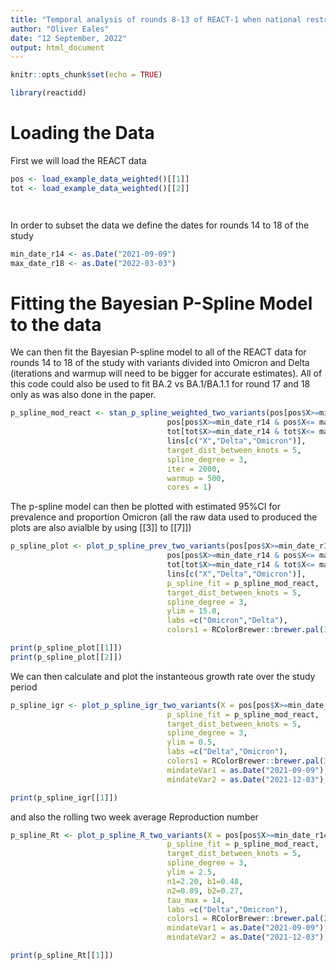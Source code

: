 ```yaml
---
title: "Temporal analysis of rounds 8-13 of REACT-1 when national restrictions were eased"
author: "Oliver Eales"
date: "12 September, 2022"
output: html_document
---
```


```r
knitr::opts_chunk$set(echo = TRUE)
```

```r
library(reactidd)
```

# Loading the Data
First we will load the REACT data

```r
pos <- load_example_data_weighted()[[1]]
tot <- load_example_data_weighted()[[2]]




```

In order to subset the data we define the dates for rounds 14 to 18 of the study
```r
min_date_r14 <- as.Date("2021-09-09")
max_date_r18 <- as.Date("2022-03-03")
```



# Fitting the Bayesian P-Spline Model to the data
We can then fit the Bayesian P-spline model to all of the REACT data for rounds 14 to 18 of the study with variants divided into Omicron and Delta (iterations and warmup will need to be bigger for accurate estimates). All of this code could also be used to fit BA.2 vs BA.1/BA.1.1 for round 17 and 18 only as was also done in the paper.

```r

p_spline_mod_react <- stan_p_spline_weighted_two_variants(pos[pos$X>=min_date_r14 & pos$X<= max_date_r18,]$X,
                                   pos[pos$X>=min_date_r14 & pos$X<= max_date_r18,]$England,
                                   tot[tot$X>=min_date_r14 & tot$X<= max_date_r18,]$England,
                                   lins[c("X","Delta","Omicron")],
                                   target_dist_between_knots = 5,
                                   spline_degree = 3,
                                   iter = 2000,
                                   warmup = 500,
                                   cores = 1)


```

The p-spline model can then be plotted with estimated 95%CI  for prevalence and proportion Omicron (all the raw data used to produced the plots are also avialble by using [[3]] to [[7]])
```r
p_spline_plot <- plot_p_spline_prev_two_variants(pos[pos$X>=min_date_r14 & pos$X<= max_date_r18,]$X,
                                   pos[pos$X>=min_date_r14 & pos$X<= max_date_r18,]$England,
                                   tot[tot$X>=min_date_r14 & tot$X<= max_date_r18,]$England,
                                   lins[c("X","Delta","Omicron")],
                                   p_spline_fit = p_spline_mod_react, 
                                   target_dist_between_knots = 5,
                                   spline_degree = 3,
                                   ylim = 15.0,
                                   labs =c("Omicron","Delta"),
                                   colors1 = RColorBrewer::brewer.pal(3, "Dark2"))

print(p_spline_plot[[1]])
print(p_spline_plot[[2]])

```


We can then calculate and plot the instanteous growth rate over the study period

```r
p_spline_igr <- plot_p_spline_igr_two_variants(X = pos[pos$X>=min_date_r14 & pos$X<= max_date_r18,]$X,
                                   p_spline_fit = p_spline_mod_react, 
                                   target_dist_between_knots = 5,
                                   spline_degree = 3,
                                   ylim = 0.5,
                                   labs =c("Delta","Omicron"),
                                   colors1 = RColorBrewer::brewer.pal(3, "Dark2"),
                                   mindateVar1 = as.Date("2021-09-09"), maxdateVar1 = as.Date("2022-02-14"),
                                   mindateVar2 = as.Date("2021-12-03"), maxdateVar2 = as.Date("2022-03-03"))

print(p_spline_igr[[1]])


```
and also the rolling two week average Reproduction number
```r
p_spline_Rt <- plot_p_spline_R_two_variants(X = pos[pos$X>=min_date_r14 & pos$X<= max_date_r18,]$X,
                                   p_spline_fit = p_spline_mod_react, 
                                   target_dist_between_knots = 5,
                                   spline_degree = 3,
                                   ylim = 2.5,
                                   n1=2.20, b1=0.48,
                                   n2=0.89, b2=0.27,
                                   tau_max = 14,
                                   labs =c("Delta","Omicron"),
                                   colors1 = RColorBrewer::brewer.pal(2, "Set1"),
                                   mindateVar1 = as.Date("2021-09-09"), maxdateVar1 = as.Date("2022-02-14"),
                                   mindateVar2 = as.Date("2021-12-03"), maxdateVar2 = as.Date("2022-03-03"))

print(p_spline_Rt[[1]])


```



